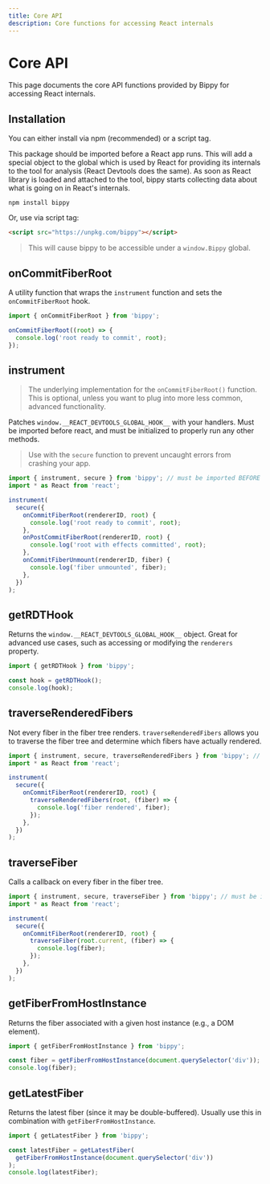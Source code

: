 ```yaml
---
title: Core API
description: Core functions for accessing React internals
---
```


# Core API

This page documents the core API functions provided by Bippy for accessing React internals.

## Installation

You can either install via npm (recommended) or a script tag.

This package should be imported before a React app runs. This will add a special object to the global which is used by React for providing its internals to the tool for analysis (React Devtools does the same). As soon as React library is loaded and attached to the tool, bippy starts collecting data about what is going on in React's internals.

```shell
npm install bippy
```

Or, use via script tag:

```html
<script src="https://unpkg.com/bippy"></script>
```

> This will cause bippy to be accessible under a `window.Bippy` global.

## onCommitFiberRoot

A utility function that wraps the `instrument` function and sets the `onCommitFiberRoot` hook.

```typescript
import { onCommitFiberRoot } from 'bippy';

onCommitFiberRoot((root) => {
  console.log('root ready to commit', root);
});
```

## instrument

> The underlying implementation for the `onCommitFiberRoot()` function. This is optional, unless you want to plug into more less common, advanced functionality.

Patches `window.__REACT_DEVTOOLS_GLOBAL_HOOK__` with your handlers. Must be imported before react, and must be initialized to properly run any other methods.

> Use with the `secure` function to prevent uncaught errors from crashing your app.

```typescript
import { instrument, secure } from 'bippy'; // must be imported BEFORE react
import * as React from 'react';

instrument(
  secure({
    onCommitFiberRoot(rendererID, root) {
      console.log('root ready to commit', root);
    },
    onPostCommitFiberRoot(rendererID, root) {
      console.log('root with effects committed', root);
    },
    onCommitFiberUnmount(rendererID, fiber) {
      console.log('fiber unmounted', fiber);
    },
  })
);
```

## getRDTHook

Returns the `window.__REACT_DEVTOOLS_GLOBAL_HOOK__` object. Great for advanced use cases, such as accessing or modifying the `renderers` property.

```typescript
import { getRDTHook } from 'bippy';

const hook = getRDTHook();
console.log(hook);
```

## traverseRenderedFibers

Not every fiber in the fiber tree renders. `traverseRenderedFibers` allows you to traverse the fiber tree and determine which fibers have actually rendered.

```typescript
import { instrument, secure, traverseRenderedFibers } from 'bippy'; // must be imported BEFORE react
import * as React from 'react';

instrument(
  secure({
    onCommitFiberRoot(rendererID, root) {
      traverseRenderedFibers(root, (fiber) => {
        console.log('fiber rendered', fiber);
      });
    },
  })
);
```

## traverseFiber

Calls a callback on every fiber in the fiber tree.

```typescript
import { instrument, secure, traverseFiber } from 'bippy'; // must be imported BEFORE react
import * as React from 'react';

instrument(
  secure({
    onCommitFiberRoot(rendererID, root) {
      traverseFiber(root.current, (fiber) => {
        console.log(fiber);
      });
    },
  })
);
```

## getFiberFromHostInstance

Returns the fiber associated with a given host instance (e.g., a DOM element).

```typescript
import { getFiberFromHostInstance } from 'bippy';

const fiber = getFiberFromHostInstance(document.querySelector('div'));
console.log(fiber);
```

## getLatestFiber

Returns the latest fiber (since it may be double-buffered). Usually use this in combination with `getFiberFromHostInstance`.

```typescript
import { getLatestFiber } from 'bippy';

const latestFiber = getLatestFiber(
  getFiberFromHostInstance(document.querySelector('div'))
);
console.log(latestFiber);
```
